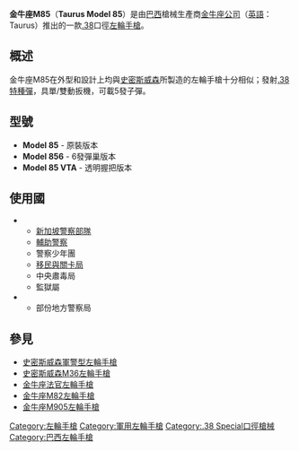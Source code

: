{{Infobox Weapon
|name= 金牛座M85
|image=File:Taurus Model 85 Ultra-Lite (32616896880).jpg
|image_size=300px
|caption=
|origin= {{flag|Brazil}}
|type=[[左輪手槍|左輪手槍]]
<!-- Type selection -->
|is_ranged=yes
<!-- Service history -->
|service=
|used_by=
|wars=
<!-- Production history -->
|designer=
|design_date=
|manufacturer= [[金牛座公司|金牛座公司]]（Taurus）
|production_date= 至今
<!-- General specifications -->
|weight=
|length=
|part_length=
|width= {{convert|1.346|in|cm|disp=flip}}
|height= {{convert|4.28|in|cm|disp=flip}}
<!-- Ranged weapon specifications -->
|cartridge= [[.38_Special|.38特種彈]]
|action= 雙動式
|mode= 連發
|rate=
|velocity=
|range=
|max_range=
|feed= 5發[[彈巢|彈巢]]
|sights= 固定式[[機械瞄具|機械瞄具]]
}}

'''金牛座M85'''（'''Taurus Model 85'''）是由[[巴西|巴西]]槍械生產商[[金牛座公司|金牛座公司]]（[[英語|英語]]：Taurus）推出的一款[[.38_Special|.38]]口徑[[左輪手槍|左輪手槍]]。

== 概述 ==
金牛座M85在外型和設計上均與[[史密斯威森|史密斯威森]]所製造的左輪手槍十分相似；發射[[.38_Special|.38特種彈]]，具單/雙動扳機，可載5發子彈。

== 型號 ==
* '''Model 85''' - 原裝版本
* '''Model 856''' - 6發彈巢版本
* '''Model 85 VTA ''' - 透明握把版本

== 使用國 ==
* {{flag|Singapore}}
** [[新加坡警察部隊|新加坡警察部隊]]
** [[輔助警察|輔助警察]]
** 警察少年團
** [[移民與關卡局|移民與關卡局]]
** 中央肅毒局
** 監獄屬
* {{flag|United States}}
** 部份地方警察局

== 參見 ==
* [[史密斯威森軍警型左輪手槍|史密斯威森軍警型左輪手槍]]
* [[史密斯威森M36左輪手槍|史密斯威森M36左輪手槍]]
* [[金牛座法官左輪手槍|金牛座法官左輪手槍]]
* [[金牛座M82左輪手槍|金牛座M82左輪手槍]]
* [[金牛座M905左輪手槍|金牛座M905左輪手槍]]

{{金牛座公司槍械}}

[[Category:左輪手槍|Category:左輪手槍]]
[[Category:軍用左輪手槍|Category:軍用左輪手槍]]
[[Category:.38_Special口徑槍械|Category:.38 Special口徑槍械]]
[[Category:巴西左輪手槍|Category:巴西左輪手槍]]
